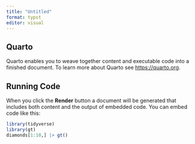 ```yaml
---
title: "Untitled"
format: typst
editor: visual
---
```


## Quarto

Quarto enables you to weave together content and executable code into a finished document. To learn more about Quarto see <https://quarto.org>.

## Running Code

When you click the **Render** button a document will be generated that includes both content and the output of embedded code. You can embed code like this:

```r
library(tidyverse)
library(gt)
diamonds[1:10,] |> gt()
```
